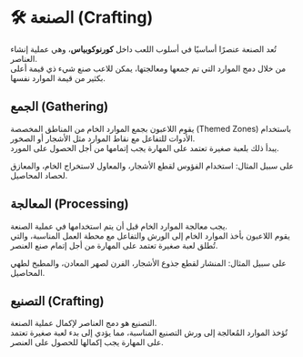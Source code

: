 # 🛠️ الصنعة (Crafting)

تُعد الصنعة عنصرًا أساسيًا في أسلوب اللعب داخل **كورنوكوبياس**، وهي عملية إنشاء العناصر.  
من خلال دمج الموارد التي تم جمعها ومعالجتها، يمكن للاعب صنع شيء ذي قيمة أعلى بكثير من قيمة الموارد نفسها.  



## الجمع (Gathering)

يقوم اللاعبون بجمع الموارد الخام من المناطق المخصصة (Themed Zones) باستخدام الأدوات للتفاعل مع نقاط الموارد مثل الأشجار أو الصخور.  
يبدأ ذلك بلعبة صغيرة تعتمد على المهارة يجب إتمامها من أجل الحصول على المورد.  

على سبيل المثال: استخدام الفؤوس لقطع الأشجار، والمعاول لاستخراج الخام، والمعازق لحصاد المحاصيل.  



## المعالجة (Processing)

يجب معالجة الموارد الخام قبل أن يتم استخدامها في عملية الصنعة.  
يقوم اللاعبون بأخذ الموارد الخام إلى الورش والتفاعل مع محطة العمل المناسبة، والتي تُطلق لعبة صغيرة تعتمد على المهارة من أجل إتمام صنع العنصر.  

على سبيل المثال: المنشار لقطع جذوع الأشجار، الفرن لصهر المعادن، والمطبخ لطهي المحاصيل.  



## التصنيع (Crafting)

التصنيع هو دمج العناصر لإكمال عملية الصنعة.  
تُؤخذ الموارد المُعالجة إلى ورش التصنيع المناسبة، مما يؤدي إلى بدء لعبة صغيرة تعتمد على المهارة يجب إكمالها للحصول على العنصر.  
